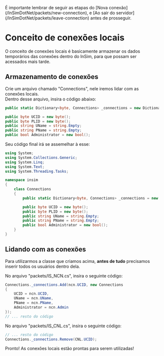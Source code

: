 
<Callout type="warning">
  É importante lembrar de seguir as etapas do [Nova
  conexão](/InSimDotNet/packets/new-connection), e [Ao sair do
  servidor](/InSimDotNet/packets/leave-connection) antes de prosseguir.
</Callout>

# Conceito de conexões locais

O conceito de conexões locais é basicamente armazenar os dados temporários das conexões dentro do InSim, para que possam ser acessados mais tarde.

## Armazenamento de conexões

Crie um arquivo chamado "Connections", nele iremos lidar com as conexões locais.\
Dentro desse arquivo, insira o código abaixo:

```csharp copy
public static Dictionary<byte, Connections> _connections = new Dictionary<byte, Connections>();

public byte UCID = new byte();
public byte PLID = new byte();
public string UName = string.Empty;
public string PName = string.Empty;
public bool Administrator = new bool();
```

Seu código final irá se assemelhar à esse:

```csharp filename="Connections.cs" copy
using System;
using System.Collections.Generic;
using System.Linq;
using System.Text;
using System.Threading.Tasks;

namespace insim
{
    class Connections
    {
        public static Dictionary<byte, Connections> _connections = new Dictionary<byte, Connections>();

        public byte UCID = new byte();
        public byte PLID = new byte();
        public string UName = string.Empty;
        public string PName = string.Empty;
        public bool Administrator = new bool();
    }
}
```

## Lidando com as conexões

Para utilizarmos a classe que criamos acima, **antes de tudo** precisamos inserir todos os usuários dentro dela.

No arquivo "packets/IS_NCN.cs", insira o seguinte código:

```csharp filename="packets/IS_NCN.cs" copy
Connections._connections.Add(ncn.UCID, new Connections
{
    UCID = ncn.UCID,
    UName = ncn.UName,
    PName = ncn.PName,
    Administrator = ncn.Admin
});
// ... resto do código
```

No arquivo "packets/IS_CNL.cs", insira o seguinte código:

```csharp filename="packets/IS_CNL.cs" copy
// ... resto do código
Connections._connections.Remove(CNL.UCID);
```

Pronto! As conexões locais estão prontas para serem utilizadas!
